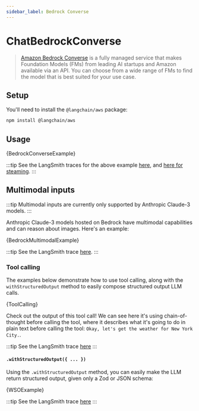 ```yaml
---
sidebar_label: Bedrock Converse
---
```


# ChatBedrockConverse

> [Amazon Bedrock Converse](https://docs.aws.amazon.com/bedrock/latest/APIReference/API_runtime_Converse.html) is a fully managed service that makes Foundation Models (FMs)
> from leading AI startups and Amazon available via an API. You can choose from a wide range of FMs to find the model that is best suited for your use case.

## Setup

You'll need to install the `@langchain/aws` package:


<IntegrationInstallTooltip></IntegrationInstallTooltip>

```bash npm2yarn
npm install @langchain/aws
```

## Usage


<UnifiedModelParamsTooltip></UnifiedModelParamsTooltip>


<CodeBlock language="typescript">{BedrockConverseExample}</CodeBlock>

:::tip
See the LangSmith traces for the above example [here](https://smith.langchain.com/public/7aeb0c56-9afa-441d-8659-4d52c007eae0/r), and [here for steaming](https://smith.langchain.com/public/74606291-45cd-478c-a874-568b2905427f/r).
:::

## Multimodal inputs

:::tip
Multimodal inputs are currently only supported by Anthropic Claude-3 models.
:::

Anthropic Claude-3 models hosted on Bedrock have multimodal capabilities and can reason about images. Here's an example:


<CodeBlock language="typescript">{BedrockMultimodalExample}</CodeBlock>

:::tip
See the LangSmith trace [here](https://smith.langchain.com/public/c40f8d09-123a-4b3b-934a-625d5ee0f57a/r).
:::

### Tool calling

The examples below demonstrate how to use tool calling, along with the `withStructuredOutput` method to easily compose structured output LLM calls.


<CodeBlock language="typescript">{ToolCalling}</CodeBlock>

Check out the output of this tool call! We can see here it's using chain-of-thought before calling the tool, where it describes what it's going to do in plain text before calling the tool: `Okay, let's get the weather for New York City.`.

:::tip
See the LangSmith trace [here](https://smith.langchain.com/public/d34e378d-5044-4b5b-9ed7-3d2486fe5d47/r)
:::

#### `.withStructuredOutput({ ... })`

Using the `.withStructuredOutput` method, you can easily make the LLM return structured output, given only a Zod or JSON schema:


<CodeBlock language="typescript">{WSOExample}</CodeBlock>

:::tip
See the LangSmith trace [here](https://smith.langchain.com/public/982940c4-5f96-4168-80c9-99102c3e073a/r)
:::
